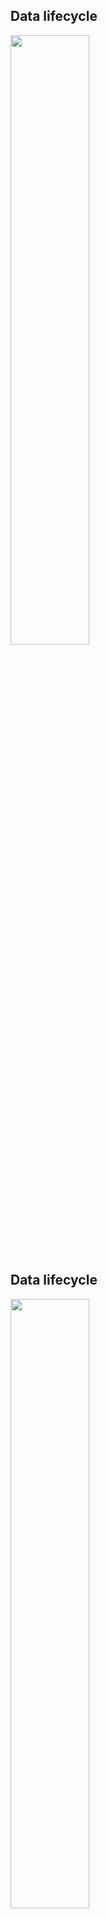 ## Data lifecycle

![](images/data-lifecycle-0.png){width=50% fig-align='center'}


## Data lifecycle

![](images/data-lifecycle-2_6.png){width=50% fig-align='center'}

